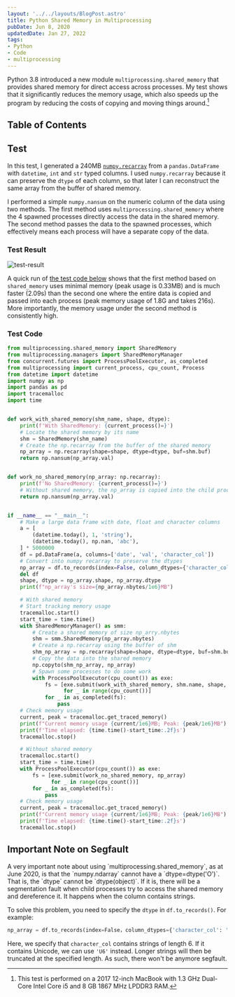 ```yaml
---
layout: '../../layouts/BlogPost.astro'
title: Python Shared Memory in Multiprocessing
pubDate: Jun 8, 2020
updatedDate: Jan 27, 2022
tags:
- Python
- Code
- multiprocessing
---
```



Python 3.8 introduced a new module `multiprocessing.shared_memory` that provides
shared memory for direct access across processes. My test shows that it
significantly reduces the memory usage, which also speeds up the program by
reducing the costs of copying and moving things around.[^1]

[^1]:
    This test is performed on a 2017 12-inch MacBook with 1.3 GHz Dual-Core
    Intel Core i5 and 8 GB 1867 MHz LPDDR3 RAM.

## Table of Contents

## Test

In this test, I generated a 240MB
[`numpy.recarray`](https://numpy.org/doc/stable/reference/generated/numpy.recarray.html)
from a `pandas.DataFrame` with `datetime`, `int` and `str` typed columns. I used
`numpy.recarray` because it can preserve the `dtype` of each column, so that
later I can reconstruct the same array from the buffer of shared memory.

I performed a simple `numpy.nansum` on the numeric column of the data using two
methods. The first method uses `multiprocessing.shared_memory` where the 4
spawned processes directly access the data in the shared memory. The second
method passes the data to the spawned processes, which effectively means each
process will have a separate copy of the data.

### Test Result

![test-result](/images/Python-SharedMemory-test.png)

A quick run of [the test code below](#test-code) shows that the first method
based on `shared_memory` uses minimal memory (peak usage is 0.33MB) and is much
faster (2.09s) than the second one where the entire data is copied and passed
into each process (peak memory usage of 1.8G and takes 216s). More
importantly, the memory usage under the second method is consistently high.

### Test Code

```python
from multiprocessing.shared_memory import SharedMemory
from multiprocessing.managers import SharedMemoryManager
from concurrent.futures import ProcessPoolExecutor, as_completed
from multiprocessing import current_process, cpu_count, Process
from datetime import datetime
import numpy as np
import pandas as pd
import tracemalloc
import time


def work_with_shared_memory(shm_name, shape, dtype):
    print(f'With SharedMemory: {current_process()=}')
    # Locate the shared memory by its name
    shm = SharedMemory(shm_name)
    # Create the np.recarray from the buffer of the shared memory
    np_array = np.recarray(shape=shape, dtype=dtype, buf=shm.buf)
    return np.nansum(np_array.val)


def work_no_shared_memory(np_array: np.recarray):
    print(f'No SharedMemory: {current_process()=}')
    # Without shared memory, the np_array is copied into the child process
    return np.nansum(np_array.val)


if __name__ == "__main__":
    # Make a large data frame with date, float and character columns
    a = [
        (datetime.today(), 1, 'string'),
        (datetime.today(), np.nan, 'abc'),
    ] * 5000000
    df = pd.DataFrame(a, columns=['date', 'val', 'character_col'])
    # Convert into numpy recarray to preserve the dtypes
    np_array = df.to_records(index=False, column_dtypes={'character_col': 'S6'})
    del df
    shape, dtype = np_array.shape, np_array.dtype
    print(f"np_array's size={np_array.nbytes/1e6}MB")

    # With shared memory
    # Start tracking memory usage
    tracemalloc.start()
    start_time = time.time()
    with SharedMemoryManager() as smm:
        # Create a shared memory of size np_arry.nbytes
        shm = smm.SharedMemory(np_array.nbytes)
        # Create a np.recarray using the buffer of shm
        shm_np_array = np.recarray(shape=shape, dtype=dtype, buf=shm.buf)
        # Copy the data into the shared memory
        np.copyto(shm_np_array, np_array)
        # Spawn some processes to do some work
        with ProcessPoolExecutor(cpu_count()) as exe:
            fs = [exe.submit(work_with_shared_memory, shm.name, shape, dtype)
                  for _ in range(cpu_count())]
            for _ in as_completed(fs):
                pass
    # Check memory usage
    current, peak = tracemalloc.get_traced_memory()
    print(f"Current memory usage {current/1e6}MB; Peak: {peak/1e6}MB")
    print(f'Time elapsed: {time.time()-start_time:.2f}s')
    tracemalloc.stop()

    # Without shared memory
    tracemalloc.start()
    start_time = time.time()
    with ProcessPoolExecutor(cpu_count()) as exe:
        fs = [exe.submit(work_no_shared_memory, np_array)
              for _ in range(cpu_count())]
        for _ in as_completed(fs):
            pass
    # Check memory usage
    current, peak = tracemalloc.get_traced_memory()
    print(f"Current memory usage {current/1e6}MB; Peak: {peak/1e6}MB")
    print(f'Time elapsed: {time.time()-start_time:.2f}s')
    tracemalloc.stop()
```

## Important Note on Segfault

<Aside type="danger" title="warning">
  A very important note about using `multiprocessing.shared_memory`, as at June
  2020, is that the `numpy.ndarray` cannot have a `dtype=dtype('O')`. That is,
  the `dtype` cannot be `dtype(object)`. If it is, there will be a segmentation
  fault when child processes try to access the shared memory and dereference it.
  It happens when the column contains strings.
</Aside>

To solve this problem, you need to specify the `dtype` in `df.to_records()`. For example:

```python
np_array = df.to_records(index=False，column_dtypes={'character_col': 'S6'})
```

Here, we specify that `character_col` contains strings of length 6. If it contains Unicode, we can use `'U6'` instead. Longer strings will then be truncated at the specified length. As such, there won't be anymore segfault.
